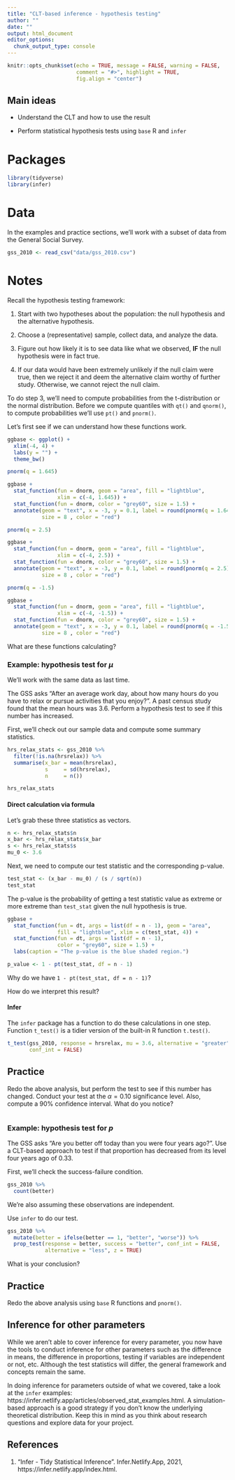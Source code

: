 ```yaml
---
title: "CLT-based inference - hypothesis testing"
author: ""
date: ""
output: html_document
editor_options: 
  chunk_output_type: console
---
```


```r
knitr::opts_chunk$set(echo = TRUE, message = FALSE, warning = FALSE,
                      comment = "#>", highlight = TRUE,
                      fig.align = "center")
```

## Main ideas

- Understand the CLT and how to use the result

- Perform statistical hypothesis tests using `base` R and `infer`
  
# Packages

```r
library(tidyverse)
library(infer)
```

# Data

In the examples and practice sections, we'll work with a subset of data from 
the General Social Survey.

```r
gss_2010 <- read_csv("data/gss_2010.csv")
```

# Notes

Recall the hypothesis testing framework:

1. Start with two hypotheses about the population: the null hypothesis and the 
   alternative hypothesis.

2. Choose a (representative) sample, collect data, and analyze the data.

3. Figure out how likely it is to see data like what we observed, **IF** the 
   null hypothesis were in fact true.

4. If our data would have been extremely unlikely if the null claim were true, 
   then we reject it and deem the alternative claim worthy of further study. 
   Otherwise, we cannot reject the null claim.
   
To do step 3, we'll need to compute probabilities from the t-distribution or
the normal distribution. Before we compute quantiles with `qt()` and 
`qnorm()`, to compute probabilities we'll use `pt()` and `pnorm()`.

Let's first see if we can understand how these functions work.

```r
ggbase <- ggplot() +
  xlim(-4, 4) +
  labs(y = "") +
  theme_bw()
```

```r
pnorm(q = 1.645)
```

```r
ggbase +
  stat_function(fun = dnorm, geom = "area", fill = "lightblue", 
                xlim = c(-4, 1.645)) +
  stat_function(fun = dnorm, color = "grey60", size = 1.5) +
  annotate(geom = "text", x = -3, y = 0.1, label = round(pnorm(q = 1.645), 3),
           size = 8 , color = "red")
```

```r
pnorm(q = 2.5)
```

```r
ggbase +
  stat_function(fun = dnorm, geom = "area", fill = "lightblue", 
                xlim = c(-4, 2.5)) +
  stat_function(fun = dnorm, color = "grey60", size = 1.5) +
  annotate(geom = "text", x = -3, y = 0.1, label = round(pnorm(q = 2.5), 3),
           size = 8 , color = "red")
```

```r
pnorm(q = -1.5)
```

```r
ggbase +
  stat_function(fun = dnorm, geom = "area", fill = "lightblue", 
                xlim = c(-4, -1.5)) +
  stat_function(fun = dnorm, color = "grey60", size = 1.5) +
  annotate(geom = "text", x = -3, y = 0.1, label = round(pnorm(q = -1.5), 3),
           size = 8 , color = "red")
```

What are these functions calculating?

### Example: hypothesis test for $\mu$

We'll work with the same data as last time.

The GSS asks "After an average work day, about how many 
hours do you have to relax or pursue activities that you enjoy?". A past
census study found that the mean hours was 3.6. Perform a hypothesis test to
see if this number has increased.

First, we'll check out our sample data and compute some summary statistics.

```r
hrs_relax_stats <- gss_2010 %>% 
  filter(!is.na(hrsrelax)) %>%
  summarise(x_bar = mean(hrsrelax), 
            s     = sd(hrsrelax), 
            n     = n())

hrs_relax_stats
```

#### Direct calculation via formula

Let's grab these three statistics as vectors.

```r
n <- hrs_relax_stats$n
x_bar <- hrs_relax_stats$x_bar
s <- hrs_relax_stats$s
mu_0 <- 3.6
```

Next, we need to compute our test statistic and the corresponding p-value.

```r
test_stat <- (x_bar - mu_0) / (s / sqrt(n))
test_stat
```

The p-value is the probability of getting a test statistic value as extreme
or more extreme than `test_stat` given the null hypothesis is true.

```r
ggbase +
  stat_function(fun = dt, args = list(df = n - 1), geom = "area", 
                fill = "lightblue", xlim = c(test_stat, 4)) +
  stat_function(fun = dt, args = list(df = n - 1), 
                color = "grey60", size = 1.5) +
  labs(caption = "The p-value is the blue shaded region.")
```


```r
p_value <- 1 - pt(test_stat, df = n - 1)
```

Why do we have `1 - pt(test_stat, df = n - 1)`?

How do we interpret this result?

#### Infer

The `infer` package has a function to do these calculations in one
step. Function `t_test()` is a tidier version of the built-in R function
`t.test()`.

```r
t_test(gss_2010, response = hrsrelax, mu = 3.6, alternative = "greater",
       conf_int = FALSE)
```

## Practice

Redo the above analysis, but perform the test to see if this number has changed.
Conduct your test at the $\alpha = 0.10$ significance level. Also, compute
a 90% confidence interval. What do you notice?

```r

```

### Example: hypothesis test for $p$

The GSS asks "Are you better off today than you were four years ago?". 
Use a CLT-based approach to test if that proportion has decreased from its level
four years ago of 0.33.

First, we'll check the success-failure condition.

```r
gss_2010 %>% 
  count(better)
```

We're also assuming these observations are independent.

Use `infer` to do our test.

```r
gss_2010 %>% 
  mutate(better = ifelse(better == 1, "better", "worse")) %>% 
  prop_test(response = better, success = "better", conf_int = FALSE,
            alternative = "less", z = TRUE)
```

What is your conclusion?

## Practice

Redo the above analysis using `base` R functions and `pnorm()`.


## Inference for other parameters

While we aren't able to cover inference for every parameter, you now have the
tools to conduct inference for other parameters such as the difference in
means, the difference in proportions, testing if variables are independent or
not, etc. Although the test statistics will differ, the general framework and
concepts remain the same.

In doing inference for parameters outside of what we covered, take a look at
the `infer` examples: 
https://infer.netlify.app/articles/observed_stat_examples.html. A
simulation-based approach is a good strategy if you don't
know the underlying theoretical distribution. Keep this in mind as you think
about research questions and explore data for your project.

## References

1. "Infer - Tidy Statistical Inference". Infer.Netlify.App, 2021, 
   https://infer.netlify.app/index.html.
   
